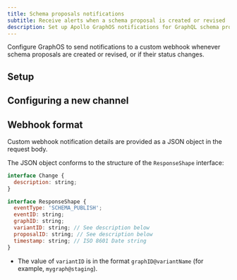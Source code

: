 ```yaml
---
title: Schema proposals notifications
subtitle: Receive alerts when a schema proposal is created or revised
description: Set up Apollo GraphOS notifications for GraphQL schema proposals. Receive real-time alerts whenever schema proposals are created or revised, or if their status changes.
---
```


Configure GraphOS to send notifications to a custom webhook whenever schema proposals are created or revised, or if their status changes.

## Setup

<CreateNotification />

## Configuring a new channel

<ConfigureWebhookNotification notificationType="Schema Proposal" />

## Webhook format

Custom webhook notification details are provided as a JSON object in the request body.

The JSON object conforms to the structure of the `ResponseShape` interface:

```javascript
interface Change {
  description: string;
}

interface ResponseShape {
  eventType: 'SCHEMA_PUBLISH';
  eventID: string;
  graphID: string;
  variantID: string; // See description below
  proposalID: string; // See description below
  timestamp: string; // ISO 8601 Date string
}
```

- The value of `variantID` is in the format `graphID@variantName` (for example, `mygraph@staging`).
